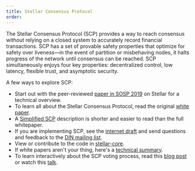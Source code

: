 ```yaml
---
title: Stellar Consensus Protocol
order:
---
```


The Stellar Consensus Protocol (SCP) provides a way to reach consensus without relying on a closed system to accurately record financial transactions. SCP has a set of provable safety properties that optimize for safety over liveness—in the event of partition or misbehaving nodes, it halts progress of the network until consensus can be reached. SCP simultaneously enjoys four key properties: decentralized control, low latency, flexible trust, and asymptotic security.

A few ways to explore SCP:

- Start out with the peer-reviewed [paper in SOSP 2019](https://www.stellar.org/papers/fast-and-secure-global-payments-with-stellar) on Stellar for a technical overview.
- To learn all about the Stellar Consensus Protocol, read the original [white paper](https://www.stellar.org/papers/stellar-consensus-protocol).
- A [Simplified SCP](http://www.scs.stanford.edu/~dm/blog/simplified-scp.html) description is shorter and easier to read than the full whitepaper.
- If you are implementing SCP, see the [internet draft](https://datatracker.ietf.org/doc/draft-mazieres-dinrg-scp/) and send questions and feedback to the [DIN mailing list](https://www.ietf.org/mailman/listinfo/Din).
- View or contribute to the code in [stellar-core](https://github.com/stellar/stellar-core).
- If white papers aren't your thing, here's a [technical summary](https://medium.com/a-stellar-journey/on-worldwide-consensus-359e9eb3e949).
- To learn interactively about the SCP voting process, read this [blog post](https://stellar.org/developers-blog/intuitive-stellar-consensus-protocol) or watch this [talk](https://www.youtube.com/watch?v=fDt8Eh4T_lE&list=PLmr3tp_7-7GgDUgWJTbp7jhhgdMccVdhs).
